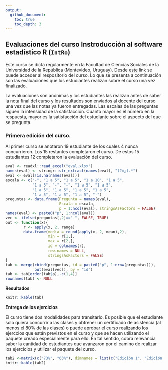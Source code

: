 ```yaml
---
output:
  github_document:
    toc: true 
    toc_depth: 3
---
```


<!-- README.md is generated from README.Rmd. Please edit that file -->

## Evaluaciones del curso Instroducción al software estadístico R (`IntRo`) 

Este curso se dicta regularmente en la Facultad de Ciencias Sociales de la Universidad de la República (Montevideo, Uruguay). Desde [este](https://github.com/Nicolas-Schmidt/IntRo) link se puede acceder al respositorio del curso. Lo que se presenta a continuación son las evaluaciones que los estudiantes realizan sobre el curso una vez finalizado.

La evaluaciones son anónimas y los estudiantes las realizan antes de saber la nota final del curso y los resultados son enviados al docente del curso una vez que las notas ya fueron entregadas. Las escalas de las preguntas siguen la intensidad de la satisfacción. Cuanto mayor es el número en la respuesta,  mayor es la satisfacción del estudiante sobre el aspecto del que se pregunta.

### Primera edición del curso.

Al primer curso se anotaron 19 estudiante de los cuales 4 nunca concurrieron. Los 15 restantes completaron el curso. De estos 15 estudiantes 12 completaron la evaluación del curso.

```r
eval <- readxl::read_excel("eval.xlsx")
names(eval) <- stringr::str_extract(names(eval), "(?=¿).*")
eval <- eval[!is.na(names(eval))]
escala <- c("-", "1 a 5", "1 a 5", "1 a 10", "1 a 5", 
            "1 a 5", "-", "-", "1 a 5", "1 a 5", 
            "1 a 5", "1 a 5", "1 a 5", "1 a 5", 
            "1 a 5", "1 a 5", "1 a 5", "-")
preguntas <- data.frame(Pregunta = names(eval), 
                        Escala = escala, 
                        p = 1:ncol(eval), stringsAsFactors = FALSE)
names(eval) <- paste0("p", 1:ncol(eval))
vec <- ifelse(preguntas[,2]=="-", FALSE, TRUE)
out <- function(x){
        r <- apply(x, 2, range)
        data.frame(media = round(apply(x, 2, mean),2), 
                   min = r[1,], 
                   max = r[2,],
                   id = colnames(r), 
                   row.names = NULL, 
                   stringsAsFactors = FALSE)
}
tab <- merge(cbind(preguntas, id = paste0("p", 1:nrow(preguntas))), 
             out(eval[vec]), by = "id")
tab <- tab[order(tab$p),-c(1,4)]
rownames(tab) <- NULL
```
__Resultados__
```r
knitr::kable(tab)
```



__Entrega de los ejercicios__

El curso tiene dos modalidades para transitarlo. Es posible que el estudiante solo quiera concurrir a las clases y obtrener un certificado de asistencia (al menos el 80% de las clases) o puede aprobar el curso realizando los ejerccios que están previstos en el curso y que se hacen utilizando el paquete creado especialmente para ello. En tal sentido, cobra relevancia saber la cantidad de estudiantes que avanzaron por el camino de realizar los ejercicios y utilizar el paquete del curso.


```r
tab2 <-matrix(c("73%", "63%"), dimnames = list(c("Edición 1", "Edición 2"), "Realizaron evaluación"))
knitr::kable(tab2)
```










